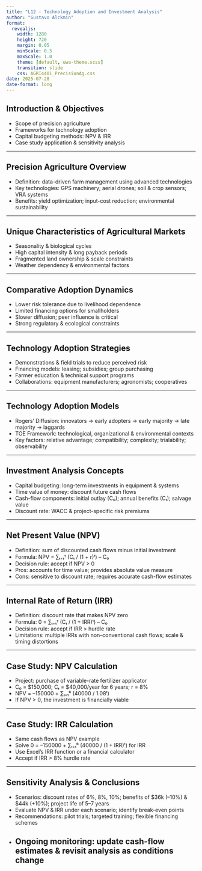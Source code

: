 ```yaml
---
title: "L12 - Technology Adoption and Investment Analysis"
author: "Gustavo Alckmin"
format:
  revealjs:
    width: 1280
    height: 720
    margin: 0.05
    minScale: 0.5
    maxScale: 1.0
    theme: [default, uwa-theme.scss]
    transition: slide
    css: AGRI4401_PrecisionAg.css
date: 2025-07-28
date-format: long
---
```


## Introduction & Objectives
- Scope of precision agriculture  
- Frameworks for technology adoption  
- Capital budgeting methods: NPV & IRR  
- Case study application & sensitivity analysis  

---

## Precision Agriculture Overview
- Definition: data-driven farm management using advanced technologies  
- Key technologies: GPS machinery; aerial drones; soil & crop sensors; VRA systems  
- Benefits: yield optimization; input-cost reduction; environmental sustainability  

---

## Unique Characteristics of Agricultural Markets
- Seasonality & biological cycles  
- High capital intensity & long payback periods  
- Fragmented land ownership & scale constraints  
- Weather dependency & environmental factors  

---

## Comparative Adoption Dynamics
- Lower risk tolerance due to livelihood dependence  
- Limited financing options for smallholders  
- Slower diffusion; peer influence is critical  
- Strong regulatory & ecological constraints  

---

## Technology Adoption Strategies
- Demonstrations & field trials to reduce perceived risk  
- Financing models: leasing; subsidies; group purchasing  
- Farmer education & technical support programs  
- Collaborations: equipment manufacturers; agronomists; cooperatives  

---

## Technology Adoption Models
- Rogers’ Diffusion: innovators → early adopters → early majority → late majority → laggards  
- TOE Framework: technological, organizational & environmental contexts  
- Key factors: relative advantage; compatibility; complexity; trialability; observability  

---

## Investment Analysis Concepts
- Capital budgeting: long-term investments in equipment & systems  
- Time value of money: discount future cash flows  
- Cash-flow components: initial outlay (C₀); annual benefits (Cₜ); salvage value  
- Discount rate: WACC & project-specific risk premiums  

---

## Net Present Value (NPV)
- Definition: sum of discounted cash flows minus initial investment  
- Formula: NPV = ∑ₜ₌₁ᵀ (Cₜ / (1 + r)ᵗ) – C₀  
- Decision rule: accept if NPV > 0  
- Pros: accounts for time value; provides absolute value measure  
- Cons: sensitive to discount rate; requires accurate cash-flow estimates  

---

## Internal Rate of Return (IRR)
- Definition: discount rate that makes NPV zero  
- Formula: 0 = ∑ₜ₌₁ᵀ (Cₜ / (1 + IRR)ᵗ) – C₀  
- Decision rule: accept if IRR > hurdle rate  
- Limitations: multiple IRRs with non-conventional cash flows; scale & timing distortions  

---

## Case Study: NPV Calculation
- Project: purchase of variable-rate fertilizer applicator  
- C₀ = $150,000; Cₜ = $40,000/year for 6 years; r = 8%  
- NPV = –150000 + ∑ₜ₌₁⁶ (40000 / 1.08ᵗ)  
- If NPV > 0, the investment is financially viable  

---

## Case Study: IRR Calculation
- Same cash flows as NPV example  
- Solve 0 = –150000 + ∑ₜ₌₁⁶ (40000 / (1 + IRR)ᵗ) for IRR  
- Use Excel’s IRR function or a financial calculator  
- Accept if IRR > 8% hurdle rate  

---

## Sensitivity Analysis & Conclusions
- Scenarios: discount rates of 6%, 8%, 10%; benefits of $36k (–10%) & $44k (+10%); project life of 5–7 years  
- Evaluate NPV & IRR under each scenario; identify break-even points  
- Recommendations: pilot trials; targeted training; flexible financing schemes  
- Ongoing monitoring: update cash-flow estimates & revisit analysis as conditions change  
---